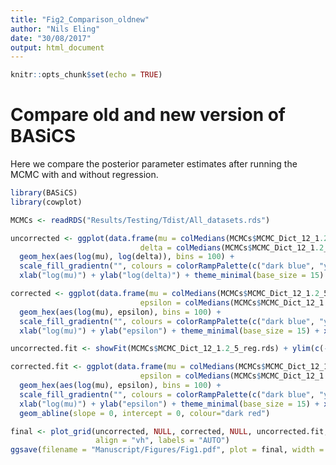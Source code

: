 ```yaml
---
title: "Fig2_Comparison_oldnew"
author: "Nils Eling"
date: "30/08/2017"
output: html_document
---
```


```r
knitr::opts_chunk$set(echo = TRUE)
```

# Compare old and new version of BASiCS

Here we compare the posterior parameter estimates after running the MCMC with and without regression.

```r
library(BASiCS)
library(cowplot)

MCMCs <- readRDS("Results/Testing/Tdist/All_datasets.rds")

uncorrected <- ggplot(data.frame(mu = colMedians(MCMCs$MCMC_Dict_12_1.2_5_reg.rds@parameters$mu),
                             delta = colMedians(MCMCs$MCMC_Dict_12_1.2_5_reg.rds@parameters$delta))) + 
  geom_hex(aes(log(mu), log(delta)), bins = 100) +
  scale_fill_gradientn("", colours = colorRampPalette(c("dark blue", "yellow", "dark red"))(100), guide=FALSE) +
  xlab("log(mu)") + ylab("log(delta)") + theme_minimal(base_size = 15) + ylim(c(-5,12)) + xlim(c(-1, 17))

corrected <- ggplot(data.frame(mu = colMedians(MCMCs$MCMC_Dict_12_1.2_5_reg.rds@parameters$mu),
                             epsilon = colMedians(MCMCs$MCMC_Dict_12_1.2_5_reg.rds@parameters$epsilon))) + 
  geom_hex(aes(log(mu), epsilon), bins = 100) +
  scale_fill_gradientn("", colours = colorRampPalette(c("dark blue", "yellow", "dark red"))(100), guide=FALSE) +
  xlab("log(mu)") + ylab("epsilon") + theme_minimal(base_size = 15) + xlim(c(-1, 17))

uncorrected.fit <- showFit(MCMCs$MCMC_Dict_12_1.2_5_reg.rds) + ylim(c(-5,12)) + xlim(c(-1, 17))

corrected.fit <- ggplot(data.frame(mu = colMedians(MCMCs$MCMC_Dict_12_1.2_5_reg.rds@parameters$mu),
                             epsilon = colMedians(MCMCs$MCMC_Dict_12_1.2_5_reg.rds@parameters$epsilon))) + 
  geom_hex(aes(log(mu), epsilon), bins = 100) +
  scale_fill_gradientn("", colours = colorRampPalette(c("dark blue", "yellow", "dark red"))(100), guide=FALSE) +
  xlab("log(mu)") + ylab("epsilon") + theme_minimal(base_size = 15) + xlim(c(-1, 17)) +
  geom_abline(slope = 0, intercept = 0, colour="dark red")

final <- plot_grid(uncorrected, NULL, corrected, NULL, uncorrected.fit, corrected.fit, ncol = 2, nrow = 3, 
                   align = "vh", labels = "AUTO")
ggsave(filename = "Manuscript/Figures/Fig1.pdf", plot = final, width = 5, height = 8)
```

